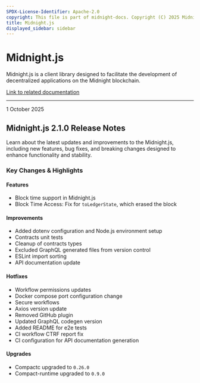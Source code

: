 ```yaml
---
SPDX-License-Identifier: Apache-2.0
copyright: This file is part of midnight-docs. Copyright (C) 2025 Midnight Foundation. Licensed under the Apache License, Version 2.0 (the "License"); You may not use this file except in compliance with the License. You may obtain a copy of the License at http://www.apache.org/licenses/LICENSE-2.0 Unless required by applicable law or agreed to in writing, software distributed under the License is distributed on an "AS IS" BASIS, WITHOUT WARRANTIES OR CONDITIONS OF ANY KIND, either express or implied. See the License for the specific language governing permissions and limitations under the License.
title: Midnight.js
displayed_sidebar: sidebar
---
```


# Midnight.js

Midnight.js is a client library designed to facilitate the development of decentralized applications on the Midnight blockchain.

[Link to related documentation](../../develop/reference/midnight-api/midnight-js/packages)

---

<div 
  style={{
    marginTop: '0',
    fontSize: '1rem',
    fontWeight: 'normal',
    marginBottom: '0.5rem'
  }}
>
  1 October 2025
</div>

## Midnight.js 2.1.0 Release Notes

Learn about the latest updates and improvements to the Midnight.js, including new features, bug fixes, and breaking changes designed to enhance functionality and stability.

### Key Changes & Highlights

#### Features

- Block time support in Midnight.js  
- Block Time Access: Fix for `toLedgerState`, which erased the block  

#### Improvements

- Added dotenv configuration and Node.js environment setup  
- Contracts unit tests  
- Cleanup of contracts types  
- Excluded GraphQL generated files from version control  
- ESLint import sorting  
- API documentation update  

#### Hotfixes

- Workflow permissions updates  
- Docker compose port configuration change  
- Secure workflows  
- Axios version update  
- Removed GitHub plugin  
- Updated GraphQL codegen version  
- Added README for e2e tests  
- CI workflow CTRF report fix  
- CI configuration for API documentation generation  

#### Upgrades

- Compactc upgraded to `0.26.0`  
- Compact-runtime upgraded to `0.9.0`